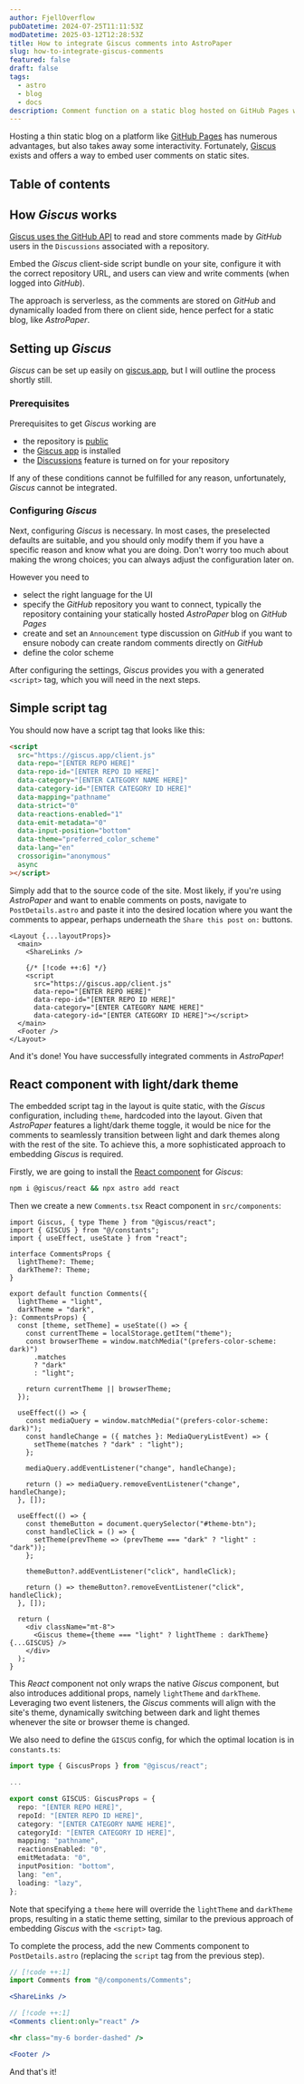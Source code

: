 ```yaml
---
author: FjellOverflow
pubDatetime: 2024-07-25T11:11:53Z
modDatetime: 2025-03-12T12:28:53Z
title: How to integrate Giscus comments into AstroPaper
slug: how-to-integrate-giscus-comments
featured: false
draft: false
tags:
  - astro
  - blog
  - docs
description: Comment function on a static blog hosted on GitHub Pages with Giscus.
---
```


Hosting a thin static blog on a platform like [GitHub Pages](https://docs.github.com/en/pages/getting-started-with-github-pages/creating-a-github-pages-site) has numerous advantages, but also takes away some interactivity. Fortunately, [Giscus](https://giscus.app/) exists and offers a way to embed user comments on static sites.

## Table of contents

## How _Giscus_ works

[Giscus uses the GitHub API](https://github.com/giscus/giscus?tab=readme-ov-file#how-it-works) to read and store comments made by _GitHub_ users in the `Discussions` associated with a repository.

Embed the _Giscus_ client-side script bundle on your site, configure it with the correct repository URL, and users can view and write comments (when logged into _GitHub_).

The approach is serverless, as the comments are stored on _GitHub_ and dynamically loaded from there on client side, hence perfect for a static blog, like _AstroPaper_.

## Setting up _Giscus_

_Giscus_ can be set up easily on [giscus.app](https://giscus.app/), but I will outline the process shortly still.

### Prerequisites

Prerequisites to get _Giscus_ working are

- the repository is [public](https://docs.github.com/en/repositories/managing-your-repositorys-settings-and-features/managing-repository-settings/setting-repository-visibility#making-a-repository-public)
- the [Giscus app](https://github.com/apps/giscus) is installed
- the [Discussions](https://docs.github.com/en/github/administering-a-repository/managing-repository-settings/enabling-or-disabling-github-discussions-for-a-repository) feature is turned on for your repository

If any of these conditions cannot be fulfilled for any reason, unfortunately, _Giscus_ cannot be integrated.

### Configuring _Giscus_

Next, configuring _Giscus_ is necessary. In most cases, the preselected defaults are suitable, and you should only modify them if you have a specific reason and know what you are doing. Don't worry too much about making the wrong choices; you can always adjust the configuration later on.

However you need to

- select the right language for the UI
- specify the _GitHub_ repository you want to connect, typically the repository containing your statically hosted _AstroPaper_ blog on _GitHub Pages_
- create and set an `Announcement` type discussion on _GitHub_ if you want to ensure nobody can create random comments directly on _GitHub_
- define the color scheme

After configuring the settings, _Giscus_ provides you with a generated `<script>` tag, which you will need in the next steps.

## Simple script tag

You should now have a script tag that looks like this:

```html
<script
  src="https://giscus.app/client.js"
  data-repo="[ENTER REPO HERE]"
  data-repo-id="[ENTER REPO ID HERE]"
  data-category="[ENTER CATEGORY NAME HERE]"
  data-category-id="[ENTER CATEGORY ID HERE]"
  data-mapping="pathname"
  data-strict="0"
  data-reactions-enabled="1"
  data-emit-metadata="0"
  data-input-position="bottom"
  data-theme="preferred_color_scheme"
  data-lang="en"
  crossorigin="anonymous"
  async
></script>
```

Simply add that to the source code of the site. Most likely, if you're using _AstroPaper_ and want to enable comments on posts, navigate to `PostDetails.astro` and paste it into the desired location where you want the comments to appear, perhaps underneath the `Share this post on:` buttons.

```astro file=src/layouts/PostDetails.astro
<Layout {...layoutProps}>
  <main>
    <ShareLinks />

    {/* [!code ++:6] */}
    <script
      src="https://giscus.app/client.js"
      data-repo="[ENTER REPO HERE]"
      data-repo-id="[ENTER REPO ID HERE]"
      data-category="[ENTER CATEGORY NAME HERE]"
      data-category-id="[ENTER CATEGORY ID HERE]"></script>
  </main>
  <Footer />
</Layout>
```

And it's done! You have successfully integrated comments in _AstroPaper_!

## React component with light/dark theme

The embedded script tag in the layout is quite static, with the _Giscus_ configuration, including `theme`, hardcoded into the layout. Given that _AstroPaper_ features a light/dark theme toggle, it would be nice for the comments to seamlessly transition between light and dark themes along with the rest of the site. To achieve this, a more sophisticated approach to embedding _Giscus_ is required.

Firstly, we are going to install the [React component](https://www.npmjs.com/package/@giscus/react) for _Giscus_:

```bash
npm i @giscus/react && npx astro add react
```

Then we create a new `Comments.tsx` React component in `src/components`:

```tsx file=src/components/Comments.tsx
import Giscus, { type Theme } from "@giscus/react";
import { GISCUS } from "@/constants";
import { useEffect, useState } from "react";

interface CommentsProps {
  lightTheme?: Theme;
  darkTheme?: Theme;
}

export default function Comments({
  lightTheme = "light",
  darkTheme = "dark",
}: CommentsProps) {
  const [theme, setTheme] = useState(() => {
    const currentTheme = localStorage.getItem("theme");
    const browserTheme = window.matchMedia("(prefers-color-scheme: dark)")
      .matches
      ? "dark"
      : "light";

    return currentTheme || browserTheme;
  });

  useEffect(() => {
    const mediaQuery = window.matchMedia("(prefers-color-scheme: dark)");
    const handleChange = ({ matches }: MediaQueryListEvent) => {
      setTheme(matches ? "dark" : "light");
    };

    mediaQuery.addEventListener("change", handleChange);

    return () => mediaQuery.removeEventListener("change", handleChange);
  }, []);

  useEffect(() => {
    const themeButton = document.querySelector("#theme-btn");
    const handleClick = () => {
      setTheme(prevTheme => (prevTheme === "dark" ? "light" : "dark"));
    };

    themeButton?.addEventListener("click", handleClick);

    return () => themeButton?.removeEventListener("click", handleClick);
  }, []);

  return (
    <div className="mt-8">
      <Giscus theme={theme === "light" ? lightTheme : darkTheme} {...GISCUS} />
    </div>
  );
}
```

This _React_ component not only wraps the native _Giscus_ component, but also introduces additional props, namely `lightTheme` and `darkTheme`. Leveraging two event listeners, the _Giscus_ comments will align with the site's theme, dynamically switching between dark and light themes whenever the site or browser theme is changed.

We also need to define the `GISCUS` config, for which the optimal location is in `constants.ts`:

```ts file=src/constants.ts
import type { GiscusProps } from "@giscus/react";

...

export const GISCUS: GiscusProps = {
  repo: "[ENTER REPO HERE]",
  repoId: "[ENTER REPO ID HERE]",
  category: "[ENTER CATEGORY NAME HERE]",
  categoryId: "[ENTER CATEGORY ID HERE]",
  mapping: "pathname",
  reactionsEnabled: "0",
  emitMetadata: "0",
  inputPosition: "bottom",
  lang: "en",
  loading: "lazy",
};
```

Note that specifying a `theme` here will override the `lightTheme` and `darkTheme` props, resulting in a static theme setting, similar to the previous approach of embedding _Giscus_ with the `<script>` tag.

To complete the process, add the new Comments component to `PostDetails.astro` (replacing the `script` tag from the previous step).

```jsx file=src/layouts/PostDetails.astro
// [!code ++:1]
import Comments from "@/components/Comments";

<ShareLinks />

// [!code ++:1]
<Comments client:only="react" />

<hr class="my-6 border-dashed" />

<Footer />
```

And that's it!
